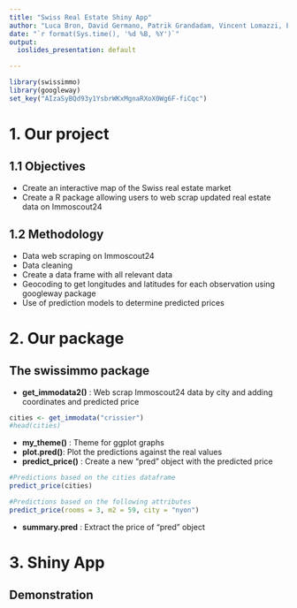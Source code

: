 ```yaml
---
title: "Swiss Real Estate Shiny App"
author: "Luca Bron, David Germano, Patrik Grandadam, Vincent Lomazzi, Edgar Raisin"
date: "`r format(Sys.time(), '%d %B, %Y')`"
output:
  ioslides_presentation: default

---
```

```r
library(swissimmo)
library(googleway)
set_key("AIzaSyBQd93y1YsbrWKxMgnaRXoX0Wg6F-fiCqc")
```


# 1. Our project
## 1.1 Objectives

* Create an interactive map of the Swiss real estate market
* Create a R package allowing users to web scrap updated real estate data on Immoscout24

## 1.2 Methodology

* Data web scraping on Immoscout24
* Data cleaning
* Create a data frame with all relevant data
* Geocoding to get longitudes and latitudes for each observation using googleway package
* Use of prediction models to determine predicted prices

# 2. Our package
## The swissimmo package

* <b>get_immodata2()</b> : Web scrap Immoscout24 data by city and adding coordinates and predicted price
```r
cities <- get_immodata("crissier")
#head(cities)
```
* <b>my_theme()</b> : Theme for ggplot graphs
* <b>plot.pred()</b>: Plot the predictions against the real values
* <b>predict_price()</b> : Create a new "pred" object with the predicted price
```r
#Predictions based on the cities dataframe
predict_price(cities)
```

```r
#Predictions based on the following attributes
predict_price(rooms = 3, m2 = 59, city = "nyon")
```
* <b>summary.pred</b> : Extract the price of "pred" object

# 3. Shiny App
## Demonstration




